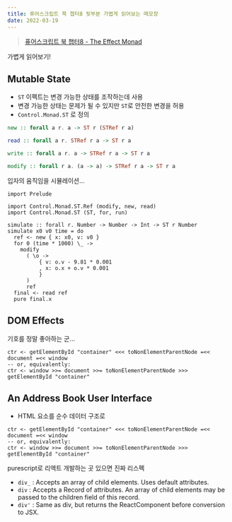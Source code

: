 ```yaml
---
title: 퓨어스크립트 북 챕터8 뒷부분 가볍게 읽어보는 메모장
date: 2022-03-19
---
```


> [퓨어스크립트 북 챕터8 - The Effect Monad](https://book.purescript.org/chapter8.html)

가볍게 읽어보기!

## Mutable State

- `ST` 이펙트는 변경 가능한 상태를 조작하는데 사용
- 변경 가능한 상태는 문제가 될 수 있지만 `ST`로 안전한 변경을 허용
- `Control.Monad.ST` 로 정의

```purescript
new :: forall a r. a -> ST r (STRef r a)

read :: forall a r. STRef r a -> ST r a

write :: forall a r. a -> STRef r a -> ST r a

modify :: forall r a. (a -> a) -> STRef r a -> ST r a
```

입자의 움직임을 시뮬레이션...

```
import Prelude

import Control.Monad.ST.Ref (modify, new, read)
import Control.Monad.ST (ST, for, run)

simulate :: forall r. Number -> Number -> Int -> ST r Number
simulate x0 v0 time = do
  ref <- new { x: x0, v: v0 }
  for 0 (time * 1000) \_ ->
    modify
      ( \o ->
          { v: o.v - 9.81 * 0.001
          , x: o.x + o.v * 0.001
          }
      )
      ref
  final <- read ref
  pure final.x
```


## DOM Effects

기호를 정말 좋아하는 군...

```
ctr <- getElementById "container" <<< toNonElementParentNode =<< document =<< window
-- or, equivalently:
ctr <- window >>= document >>= toNonElementParentNode >>> getElementById "container"
```

## An Address Book User Interface

- HTML 요소를 순수 데이터 구조로

```
ctr <- getElementById "container" <<< toNonElementParentNode =<< document =<< window
-- or, equivalently:
ctr <- window >>= document >>= toNonElementParentNode >>> getElementById "container"
```

purescript로 리액트 개발하는 곳 있으면 진짜 리스펙

- `div_` : Accepts an array of child elements. Uses default attributes.
- `div` : Accepts a Record of attributes. An array of child elements may be passed to the children field of this record.
- `div'` : Same as div, but returns the ReactComponent before conversion to JSX.
